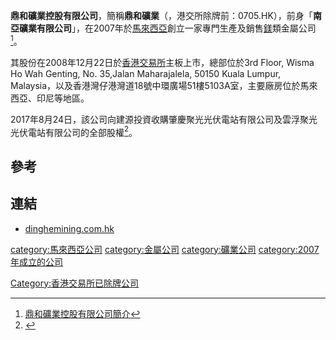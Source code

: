 '''鼎和礦業控股有限公司'''，簡稱'''鼎和礦業'''（'''{{lang-en|Ding He Mining Holdings Limited}}'''，港交所除牌前：0705.HK），前身「'''南亞礦業有限公司'''」，在2007年於[[馬來西亞|馬來西亞]]創立一家專門生產及銷售[[鎂|鎂]]類金屬公司<ref>[http://www.dinghemining.com.hk/ceochi.html 鼎和礦業控股有限公司簡介]</ref>。

其股份在2008年12月22日於[[香港交易所|香港交易所]]主板上市，總部位於3rd Floor, Wisma Ho Wah Genting, No. 35,Jalan Maharajalela, 50150 Kuala Lumpur, Malaysia，以及香港灣仔港灣道18號中環廣場51樓5103A室，主要廠房位於馬來西亞、印尼等地區。

2017年8月24日，該公司向建源投資收購肇慶聚光光伏電站有限公司及雲浮聚光光伏電站有限公司的全部股權<ref>{{Cite web |url=http://www.dinghemining.com.hk/ann/C17081501.PDF |title=股權收購意向書公告 |access-date=2017-11-07 |archive-url=https://web.archive.org/web/20171107221329/http://www.dinghemining.com.hk/ann/C17081501.PDF |archive-date=2017-11-07 |dead-url=yes }}</ref>。

==參考==
{{reflist}}

==連結==
*[http://www.dinghemining.com.hk dinghemining.com.hk]

[[category:馬來西亞公司|category:馬來西亞公司]]
[[category:金屬公司|category:金屬公司]]
[[category:礦業公司|category:礦業公司]]
[[category:2007年成立的公司|category:2007年成立的公司]]
[[Category:香港交易所已除牌公司|Category:香港交易所已除牌公司]]